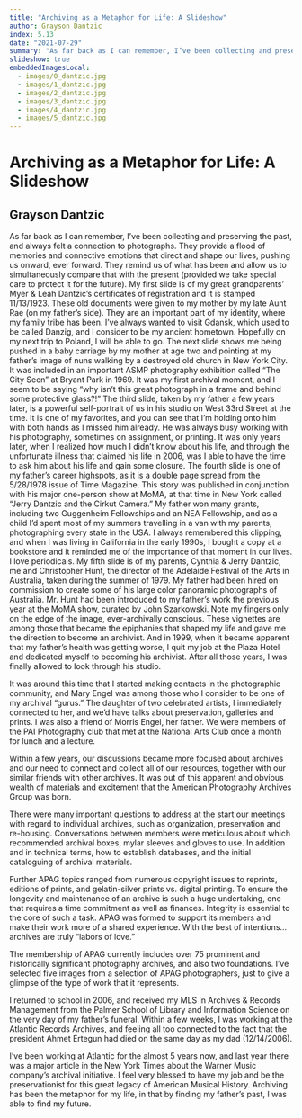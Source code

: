 ```yaml
---
title: "Archiving as a Metaphor for Life: A Slideshow"
author: Grayson Dantzic
index: 5.13
date: "2021-07-29"
summary: "As far back as I can remember, I’ve been collecting and preserving the past, and always felt a connection to photographs. They provide a flood of memories and connective emotions that direct and shape our lives, pushing us onward, ever forward. They remind us of what has been and allow us to simultaneously compare that with the present (provided we take special care to protect it for the future)."
slideshow: true
embeddedImagesLocal:
  - images/0_dantzic.jpg
  - images/1_dantzic.jpg
  - images/2_dantzic.jpg
  - images/3_dantzic.jpg
  - images/4_dantzic.jpg
  - images/5_dantzic.jpg
---
```


<TitleSlide>

# Archiving as a Metaphor for Life: A Slideshow

## Grayson Dantzic

</TitleSlide>

<TextSlide>
  As far back as I can remember, I’ve been collecting and preserving the past, and always felt a connection to photographs. They provide a flood of memories and connective emotions that direct and shape our lives, pushing us onward, ever forward. They remind us of what has been and allow us to simultaneously compare that with the present (provided we take special care to protect it for the future).
</TextSlide>

<TextSlide>
  My first slide is of my great grandparents’ Myer & Leah Dantzic’s certificates of registration and it is stamped 11/13/1923. These old documents were given to my mother by my late Aunt Rae (on my father’s side). They are an important part of my identity, where my family tribe has been. I’ve always wanted to visit Gdansk, which used to be called Danzig, and I consider to be my ancient hometown. Hopefully on my next trip to Poland, I will be able to go.
</TextSlide>

<CenterImageSlide image={props.localImages[1]}/>

<TextSlide>
  The next slide shows me being pushed in a baby carriage by my mother at age two and pointing at my father’s image of nuns walking by a destroyed old church in New York City. It was included in an important ASMP photography exhibition called “The City Seen” at Bryant Park in 1969. It was my first archival moment, and I seem to be saying “why isn’t this great photograph in a frame and behind some protective glass?!”
</TextSlide>

<CenterImageSlide image={props.localImages[2]} />

<TextSlide>
  The third slide, taken by my father a few years later, is a powerful self-portrait of us in his studio on West 33rd Street at the time. It is one of my favorites, and you can see that I’m holding onto him with both hands as I missed him already. He was always busy working with his photography, sometimes on assignment, or printing. It was only years later, when I realized how much I didn’t know about his life, and through the unfortunate illness that claimed his life in 2006, was I able to have the time to ask him about his life and gain some closure.
</TextSlide>

<CenterImageSlide image={props.localImages[3]} />

<TextSlide>
  The fourth slide is one of my father’s career highspots, as it is a double page spread from the 5/28/1978 issue of Time Magazine. This story was published in conjunction with his major one-person show at MoMA, at that time in New York called “Jerry Dantzic and the Cirkut Camera.” My father won many grants, including two Guggenheim Fellowships and an NEA Fellowship, and as a child I’d spent most of my summers travelling in a van with my parents, photographing every state in the USA. I always remembered this clipping, and when I was living in California in the early 1990s, I bought a copy at a bookstore and it reminded me of the importance of that moment in our lives. I love periodicals.
</TextSlide>

<CenterImageSlide image={props.localImages[4]} />

<TextSlide>
  My fifth slide is of my parents, Cynthia & Jerry Dantzic, me and Christopher Hunt, the director of the Adelaide Festival of the Arts in Australia, taken during the summer of 1979. My father had been hired on commission to create some of his large color panoramic photographs of Australia. Mr. Hunt had been introduced to my father’s work the previous year at the MoMA show, curated by John Szarkowski. Note my fingers only on the edge of the image, ever-archivally conscious.
</TextSlide>

<CenterImageSlide image={props.localImages[5]} />

<TextSlide>
These vignettes are among those that became the epiphanies that shaped my life and gave me the direction to become an archivist. And in 1999, when it became apparent that my father’s health was getting worse, I quit my job at the Plaza Hotel and dedicated myself to becoming his archivist. After all those years, I was finally allowed to look through his studio.

It was around this time that I started making contacts in the photographic community, and Mary Engel was among those who I consider to be one of my archival “gurus.” The daughter of two celebrated artists, I immediately connected to her, and we’d have talks about preservation, galleries and prints. I was also a friend of Morris Engel, her father. We were members of the PAI Photography club that met at the National Arts Club once a month for lunch and a lecture.

Within a few years, our discussions became more focused about archives and our need to connect and collect all of our resources, together with our similar friends with other archives. It was out of this apparent and obvious wealth of materials and excitement that the American Photography Archives Group was born.

There were many important questions to address at the start our meetings with regard to individual archives, such as organization, preservation and re-housing. Conversations between members were meticulous about which recommended archival boxes, mylar sleeves and gloves to use. In addition and in technical terms, how to establish databases, and the initial cataloguing of archival materials.
</TextSlide>

<CenterImageSlide image={props.localImages[0]} />

<TextSlide>
Further APAG topics ranged from numerous copyright issues to reprints, editions of prints, and gelatin-silver prints vs. digital printing. To ensure the longevity and maintenance of an archive is such a huge undertaking, one that requires a time commitment as well as finances. Integrity is essential to the core of such a task. APAG was formed to support its members and make their work more of a shared experience. With the best of intentions…archives are truly “labors of love.”

The membership of APAG currently includes over 75 prominent and historically significant photography archives, and also two foundations. I’ve selected five images from a selection of APAG photographers, just to give a glimpse of the type of work that it represents.

I returned to school in 2006, and received my MLS in Archives & Records Management from the Palmer School of Library and Information Science on the very day of my father’s funeral. Within a few weeks, I was working at the Atlantic Records Archives, and feeling all too connected to the fact that the president Ahmet Ertegun had died on the same day as my dad (12/14/2006).

I’ve been working at Atlantic for the almost 5 years now, and last year there was a major article in the New York Times about the Warner Music company’s archival initiative. I feel very blessed to have my job and be the preservationist for this great legacy of American Musical History. Archiving has been the metaphor for my life, in that by finding my father’s past, I was able to find my future.
</TextSlide>